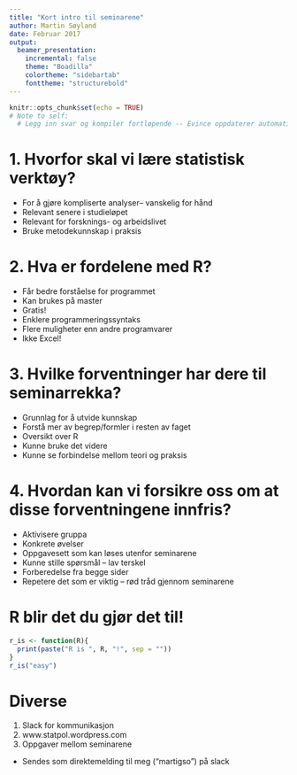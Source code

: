 ```yaml
---
title: "Kort intro til seminarene"
author: Martin Søyland
date: Februar 2017
output:
  beamer_presentation:
    incremental: false
    theme: "Boadilla"
    colortheme: "sidebartab"
    fonttheme: "structurebold"
---
```


```r
knitr::opts_chunk$set(echo = TRUE)
# Note to self:
  # Legg inn svar og kompiler fortløpende -- Evince oppdaterer automatisk
```


# 1. Hvorfor skal vi lære statistisk verktøy?
  - For å gjøre kompliserte analyser-- vanskelig for hånd
  - Relevant senere i studieløpet
  - Relevant for forsknings- og arbeidslivet
  - Bruke metodekunnskap i praksis
  
# 2. Hva er fordelene med R?
  - Får bedre forståelse for programmet
  - Kan brukes på master
  - Gratis!
  - Enklere programmeringssyntaks
  - Flere muligheter enn andre programvarer
  - Ikke Excel!
  
# 3. Hvilke forventninger har dere til seminarrekka?
  - Grunnlag for å utvide kunnskap
  - Forstå mer av begrep/formler i resten av faget
  - Oversikt over R
  - Kunne bruke det videre
  - Kunne se forbindelse mellom teori og praksis
  
# 4. Hvordan kan vi forsikre oss om at disse forventningene innfris?
  - Aktivisere gruppa
  - Konkrete øvelser
  - Oppgavesett som kan løses utenfor seminarene
  - Kunne stille spørsmål -- lav terskel
  - Forberedelse fra begge sider
  - Repetere det som er viktig -- rød tråd gjennom seminarene
  
# R blir det du gjør det til!
```r
r_is <- function(R){
  print(paste("R is ", R, "!", sep = ""))
}
r_is("easy")
```

# Diverse
1. Slack for kommunikasjon
2. www.statpol.wordpress.com 
3. Oppgaver mellom seminarene
  - Sendes som direktemelding til meg ("martigso") på slack